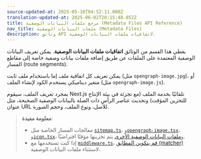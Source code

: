 ```yaml
---
source-updated-at: 2025-05-16T04:52:11.000Z
translation-updated-at: 2025-06-02T20:15:48.052Z
title: مرجع ملفات البيانات الوصفية (Metadata Files API Reference)
nav_title: ملفات البيانات الوصفية (Metadata Files)
description: وثائق API لاتفاقيات ملفات البيانات الوصفية.
---
```


يغطي هذا القسم من الوثائق **اتفاقيات ملفات البيانات الوصفية**. يمكن تعريف البيانات الوصفية المعتمدة على الملفات عن طريق إضافة ملفات بيانات وصفية خاصة إلى مقاطع المسار (route segments).

يمكن تعريف كل اتفاقية ملف إما باستخدام ملف ثابت (مثل `opengraph-image.jpg`)، أو متغير ديناميكي يستخدم الكود لإنشاء الملف (مثل `opengraph-image.js`).

بمجرد تعريف الملف، سيقوم Next.js تلقائيًا بخدمة الملف (مع تجزئة في بيئة الإنتاج للتخزين المؤقت) وتحديث عناصر الرأس ذات الصلة بالبيانات الوصفية الصحيحة، مثل عنوان URL للأصل، ونوع الملف، وحجم الصورة.

> **معلومة مفيدة**:
>
> - معالجات المسار الخاصة مثل [`sitemap.ts`](/docs/app/api-reference/file-conventions/metadata/sitemap)، و[`opengraph-image.tsx`](/docs/app/api-reference/file-conventions/metadata/opengraph-image)، و[`icon.tsx`](/docs/app/api-reference/file-conventions/metadata/app-icons)، و[ملفات البيانات الوصفية الأخرى](/docs/app/api-reference/file-conventions/metadata) يتم تخزينها مؤقتًا افتراضيًا.
> - إذا كنت تستخدمها مع [`middleware.ts`](/docs/app/api-reference/file-conventions/middleware)، [قم بتكوين المطابق (matcher)](/docs/app/building-your-application/routing/middleware#matcher) لاستثناء ملفات البيانات الوصفية.
